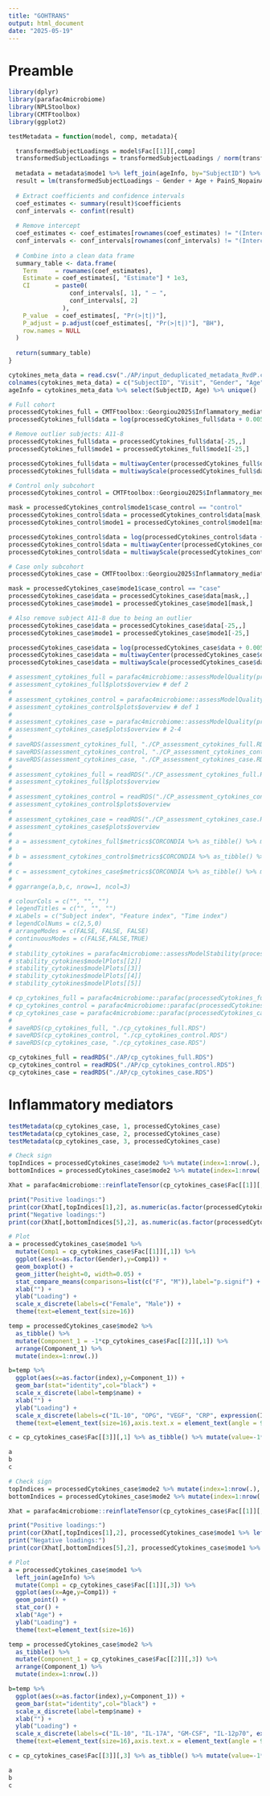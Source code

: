```yaml
---
title: "GOHTRANS"
output: html_document
date: "2025-05-19"
---
```


# Preamble

```r
library(dplyr)
library(parafac4microbiome)
library(NPLStoolbox)
library(CMTFtoolbox)
library(ggplot2)
```

```r
testMetadata = function(model, comp, metadata){

  transformedSubjectLoadings = model$Fac[[1]][,comp]
  transformedSubjectLoadings = transformedSubjectLoadings / norm(transformedSubjectLoadings, "2")
  
  metadata = metadata$mode1 %>% left_join(ageInfo, by="SubjectID") %>% mutate(Gender=as.numeric(as.factor(Gender), PainS_NopainA=as.numeric(as.factor(PainS_NopainA))))
  result = lm(transformedSubjectLoadings ~ Gender + Age + PainS_NopainA, data=metadata)
  
  # Extract coefficients and confidence intervals
  coef_estimates <- summary(result)$coefficients
  conf_intervals <- confint(result)
  
  # Remove intercept
  coef_estimates <- coef_estimates[rownames(coef_estimates) != "(Intercept)", ]
  conf_intervals <- conf_intervals[rownames(conf_intervals) != "(Intercept)", ]
  
  # Combine into a clean data frame
  summary_table <- data.frame(
    Term     = rownames(coef_estimates),
    Estimate = coef_estimates[, "Estimate"] * 1e3,
    CI       = paste0(
                 conf_intervals[, 1], " – ",
                 conf_intervals[, 2]
               ),
    P_value  = coef_estimates[, "Pr(>|t|)"],
    P_adjust = p.adjust(coef_estimates[, "Pr(>|t|)"], "BH"),
    row.names = NULL
  )
  
  return(summary_table)
}
```

```r
cytokines_meta_data = read.csv("./AP/input_deduplicated_metadata_RvdP.csv", sep=" ", header=FALSE) %>% as_tibble()
colnames(cytokines_meta_data) = c("SubjectID", "Visit", "Gender", "Age", "Pain_noPain", "case_control")
ageInfo = cytokines_meta_data %>% select(SubjectID, Age) %>% unique()
```

```r
# Full cohort
processedCytokines_full = CMTFtoolbox::Georgiou2025$Inflammatory_mediators
processedCytokines_full$data = log(processedCytokines_full$data + 0.005)

# Remove outlier subjects: A11-8
processedCytokines_full$data = processedCytokines_full$data[-25,,]
processedCytokines_full$mode1 = processedCytokines_full$mode1[-25,]

processedCytokines_full$data = multiwayCenter(processedCytokines_full$data, 1)
processedCytokines_full$data = multiwayScale(processedCytokines_full$data, 2)

# Control only subcohort
processedCytokines_control = CMTFtoolbox::Georgiou2025$Inflammatory_mediators

mask = processedCytokines_control$mode1$case_control == "control"
processedCytokines_control$data = processedCytokines_control$data[mask,,]
processedCytokines_control$mode1 = processedCytokines_control$mode1[mask,]

processedCytokines_control$data = log(processedCytokines_control$data + 0.005)
processedCytokines_control$data = multiwayCenter(processedCytokines_control$data, 1)
processedCytokines_control$data = multiwayScale(processedCytokines_control$data, 2)

# Case only subcohort
processedCytokines_case = CMTFtoolbox::Georgiou2025$Inflammatory_mediators

mask = processedCytokines_case$mode1$case_control == "case"
processedCytokines_case$data = processedCytokines_case$data[mask,,]
processedCytokines_case$mode1 = processedCytokines_case$mode1[mask,]

# Also remove subject A11-8 due to being an outlier
processedCytokines_case$data = processedCytokines_case$data[-25,,]
processedCytokines_case$mode1 = processedCytokines_case$mode1[-25,]

processedCytokines_case$data = log(processedCytokines_case$data + 0.005)
processedCytokines_case$data = multiwayCenter(processedCytokines_case$data, 1)
processedCytokines_case$data = multiwayScale(processedCytokines_case$data, 2)
```

```r
# assessment_cytokines_full = parafac4microbiome::assessModelQuality(processedCytokines_full$data, numRepetitions=10, numCores=10)
# assessment_cytokines_full$plots$overview # def 2
#
# assessment_cytokines_control = parafac4microbiome::assessModelQuality(processedCytokines_control$data, numRepetitions=10, numCores=10)
# assessment_cytokines_control$plots$overview # def 1
#
# assessment_cytokines_case = parafac4microbiome::assessModelQuality(processedCytokines_case$data, numRepetitions=10, numCores=10)
# assessment_cytokines_case$plots$overview # 2-4
#
# saveRDS(assessment_cytokines_full, "./CP_assessment_cytokines_full.RDS")
# saveRDS(assessment_cytokines_control, "./CP_assessment_cytokines_control.RDS")
# saveRDS(assessment_cytokines_case, "./CP_assessment_cytokines_case.RDS")
# 
# assessment_cytokines_full = readRDS("./CP_assessment_cytokines_full.RDS")
# assessment_cytokines_full$plots$overview
# 
# assessment_cytokines_control = readRDS("./CP_assessment_cytokines_control.RDS")
# assessment_cytokines_control$plots$overview
# 
# assessment_cytokines_case = readRDS("./CP_assessment_cytokines_case.RDS")
# assessment_cytokines_case$plots$overview
# 
# a = assessment_cytokines_full$metrics$CORCONDIA %>% as_tibble() %>% mutate(index=1:nrow(.)) %>% pivot_longer(-index) %>% ggplot(aes(x=as.factor(name),y=value)) + geom_boxplot() + xlab("Number of components") + ylab("CORCONDIA") + theme(text=element_text(size=16))
# 
# b = assessment_cytokines_control$metrics$CORCONDIA %>% as_tibble() %>% mutate(index=1:nrow(.)) %>% pivot_longer(-index) %>% ggplot(aes(x=as.factor(name),y=value)) + geom_boxplot() + xlab("Number of components") + ylab("CORCONDIA") + theme(text=element_text(size=16))
# 
# c = assessment_cytokines_case$metrics$CORCONDIA %>% as_tibble() %>% mutate(index=1:nrow(.)) %>% pivot_longer(-index) %>% ggplot(aes(x=as.factor(name),y=value)) + geom_boxplot() + xlab("Number of components") + ylab("CORCONDIA") + theme(text=element_text(size=16))
# 
# ggarrange(a,b,c, nrow=1, ncol=3)
```

```r
# colourCols = c("", "", "")
# legendTitles = c("", "", "")
# xLabels = c("Subject index", "Feature index", "Time index")
# legendColNums = c(2,5,0)
# arrangeModes = c(FALSE, FALSE, FALSE)
# continuousModes = c(FALSE,FALSE,TRUE)
# 
# stability_cytokines = parafac4microbiome::assessModelStability(processedCytokines_case, maxNumComponents=5, numFolds=10, colourCols=colourCols, legendTitles=legendTitles, xLabels = xLabels, legendColNums=legendColNums, arrangeModes=arrangeModes, numCores=parallel::detectCores())
# stability_cytokines$modelPlots[[2]]
# stability_cytokines$modelPlots[[3]]
# stability_cytokines$modelPlots[[4]]
# stability_cytokines$modelPlots[[5]]
```

```r
# cp_cytokines_full = parafac4microbiome::parafac(processedCytokines_full$data, nfac=2, nstart=100)
# cp_cytokines_control = parafac4microbiome::parafac(processedCytokines_control$data, nfac=1, nstart=100)
# cp_cytokines_case = parafac4microbiome::parafac(processedCytokines_case$data, nfac=3, nstart=100)
# 
# saveRDS(cp_cytokines_full, "./cp_cytokines_full.RDS")
# saveRDS(cp_cytokines_control, "./cp_cytokines_control.RDS")
# saveRDS(cp_cytokines_case, "./cp_cytokines_case.RDS")

cp_cytokines_full = readRDS("./AP/cp_cytokines_full.RDS")
cp_cytokines_control = readRDS("./AP/cp_cytokines_control.RDS")
cp_cytokines_case = readRDS("./AP/cp_cytokines_case.RDS")
```

# Inflammatory mediators

```r
testMetadata(cp_cytokines_case, 1, processedCytokines_case)
testMetadata(cp_cytokines_case, 2, processedCytokines_case)
testMetadata(cp_cytokines_case, 3, processedCytokines_case)
```

```r
# Check sign
topIndices = processedCytokines_case$mode2 %>% mutate(index=1:nrow(.), Comp = cp_cytokines_case$Fac[[2]][,1]) %>% arrange(desc(Comp)) %>% head() %>% select(index) %>% pull()
bottomIndices = processedCytokines_case$mode2 %>% mutate(index=1:nrow(.), Comp = cp_cytokines_case$Fac[[2]][,1]) %>% arrange(desc(Comp)) %>% tail() %>% select(index) %>% pull()

Xhat = parafac4microbiome::reinflateTensor(cp_cytokines_case$Fac[[1]][,1], cp_cytokines_case$Fac[[2]][,1], cp_cytokines_case$Fac[[3]][,1])

print("Positive loadings:")
print(cor(Xhat[,topIndices[1],2], as.numeric(as.factor(processedCytokines_case$mode1$Gender)), use="pairwise.complete.obs")) # flip
print("Negative loadings:")
print(cor(Xhat[,bottomIndices[5],2], as.numeric(as.factor(processedCytokines_case$mode1$Gender)), use="pairwise.complete.obs"))

# Plot
a = processedCytokines_case$mode1 %>%
  mutate(Comp1 = cp_cytokines_case$Fac[[1]][,1]) %>%
  ggplot(aes(x=as.factor(Gender),y=Comp1)) +
  geom_boxplot() +
  geom_jitter(height=0, width=0.05) +
  stat_compare_means(comparisons=list(c("F", "M")),label="p.signif") +
  xlab("") +
  ylab("Loading") +
  scale_x_discrete(labels=c("Female", "Male")) +
  theme(text=element_text(size=16))

temp = processedCytokines_case$mode2 %>%
  as_tibble() %>%
  mutate(Component_1 = -1*cp_cytokines_case$Fac[[2]][,1]) %>%
  arrange(Component_1) %>%
  mutate(index=1:nrow(.))

b=temp %>%
  ggplot(aes(x=as.factor(index),y=Component_1)) +
  geom_bar(stat="identity",col="black") +
  scale_x_discrete(label=temp$name) +
  xlab("") +
  ylab("Loading") +
  scale_x_discrete(labels=c("IL-10", "OPG", "VEGF", "CRP", expression(IFN-gamma), "IL-6", expression(TNF-alpha), "GM-CSF", "IL-17A", "IL-8", "IL-12p70", expression(IL-1*alpha), expression(IL-1*beta), expression(MIP-1*alpha), "IL-4", "RANKL")) +
  theme(text=element_text(size=16),axis.text.x = element_text(angle = 90, vjust = 0.5, hjust=1))

c = cp_cytokines_case$Fac[[3]][,1] %>% as_tibble() %>% mutate(value=-1*value) %>% mutate(timepoint=c(-6,-3,0,1,6,13)) %>% ggplot(aes(x=timepoint,y=value)) + geom_line() + geom_point() + xlab("Time point [weeks]") + ylab("Loading") + ylim(0,1) + theme(text=element_text(size=16))

a
b
c
```

```r
# Check sign
topIndices = processedCytokines_case$mode2 %>% mutate(index=1:nrow(.), Comp = cp_cytokines_case$Fac[[2]][,3]) %>% arrange(desc(Comp)) %>% head() %>% select(index) %>% pull()
bottomIndices = processedCytokines_case$mode2 %>% mutate(index=1:nrow(.), Comp = cp_cytokines_case$Fac[[2]][,3]) %>% arrange(desc(Comp)) %>% tail() %>% select(index) %>% pull()

Xhat = parafac4microbiome::reinflateTensor(cp_cytokines_case$Fac[[1]][,3], cp_cytokines_case$Fac[[2]][,3], cp_cytokines_case$Fac[[3]][,3])

print("Positive loadings:")
print(cor(Xhat[,topIndices[1],2], processedCytokines_case$mode1 %>% left_join(ageInfo) %>% select(Age), use="pairwise.complete.obs")) # no flip
print("Negative loadings:")
print(cor(Xhat[,bottomIndices[5],2], processedCytokines_case$mode1 %>% left_join(ageInfo) %>% select(Age), use="pairwise.complete.obs"))

# Plot
a = processedCytokines_case$mode1 %>%
  left_join(ageInfo) %>%
  mutate(Comp1 = cp_cytokines_case$Fac[[1]][,3]) %>%
  ggplot(aes(x=Age,y=Comp1)) +
  geom_point() +
  stat_cor() +
  xlab("Age") +
  ylab("Loading") +
  theme(text=element_text(size=16))

temp = processedCytokines_case$mode2 %>%
  as_tibble() %>%
  mutate(Component_1 = cp_cytokines_case$Fac[[2]][,3]) %>%
  arrange(Component_1) %>%
  mutate(index=1:nrow(.))

b=temp %>%
  ggplot(aes(x=as.factor(index),y=Component_1)) +
  geom_bar(stat="identity",col="black") +
  scale_x_discrete(label=temp$name) +
  xlab("") +
  ylab("Loading") +
  scale_x_discrete(labels=c("IL-10", "IL-17A", "GM-CSF", "IL-12p70", expression(IFN-gamma), expression(IL-1*alpha), "RANKL", expression(IL-1*beta), "CRP", "OPG", expression(MIP-1*alpha), "IL-6", expression(TNF-alpha), "VEGF", "IL-8")) +
  theme(text=element_text(size=16),axis.text.x = element_text(angle = 90, vjust = 0.5, hjust=1))

c = cp_cytokines_case$Fac[[3]][,3] %>% as_tibble() %>% mutate(value=-1*value) %>% mutate(timepoint=c(-6,-3,0,1,6,13)) %>% ggplot(aes(x=timepoint,y=value)) + geom_line() + geom_point() + xlab("Time point [weeks]") + ylab("Loading") + ylim(0,1) + theme(text=element_text(size=16))

a
b
c
```
